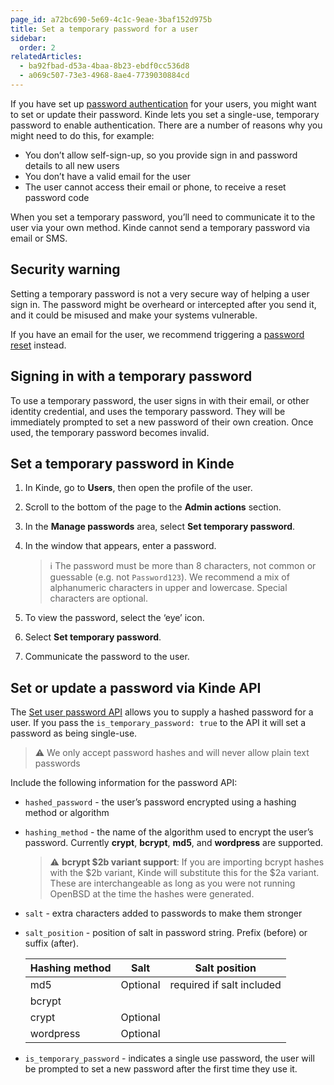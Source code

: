 ```yaml
---
page_id: a72bc690-5e69-4c1c-9eae-3baf152d975b
title: Set a temporary password for a user
sidebar:
  order: 2
relatedArticles:
  - ba92fbad-d53a-4baa-8b23-ebdf0cc536d8
  - a069c507-73e3-4968-8ae4-7739030884cd
---
```


If you have set up [password authentication](/authenticate/authentication-methods/password-authentication/) for your users, you might want to set or update their password. Kinde lets you set a single-use, temporary password to enable authentication. There are a number of reasons why you might need to do this, for example:

- You don’t allow self-sign-up, so you provide sign in and password details to all new users
- You don’t have a valid email for the user
- The user cannot access their email or phone, to receive a reset password code

When you set a temporary password, you’ll need to communicate it to the user via your own method. Kinde cannot send a temporary password via email or SMS.

## Security warning

Setting a temporary password is not a very secure way of helping a user sign in. The password might be overheard or intercepted after you send it, and it could be misused and make your systems vulnerable.

If you have an email for the user, we recommend triggering a [password reset](/manage-users/access-control/reset-user-password/) instead.

## Signing in with a temporary password

To use a temporary password, the user signs in with their email, or other identity credential, and uses the temporary password. They will be immediately prompted to set a new password of their own creation. Once used, the temporary password becomes invalid.

## Set a temporary password in Kinde

1. In Kinde, go to **Users**, then open the profile of the user.
2. Scroll to the bottom of the page to the **Admin actions** section.
3. In the **Manage passwords** area, select **Set temporary password**.
4. In the window that appears, enter a password.

   > ℹ️ The password must be more than 8 characters, not common or guessable (e.g. not `Password123`). We recommend a mix of alphanumeric characters in upper and lowercase. Special characters are optional.

5. To view the password, select the ‘eye’ icon.
6. Select **Set temporary password**.
7. Communicate the password to the user.

## Set or update a password via Kinde API

The [Set user ](https://kinde.com/api/docs/#set-user-password)[password ](https://kinde.com/api/docs/#set-user-password)[API](https://kinde.com/api/docs/#set-user-password) allows you to supply a hashed password for a user. If you pass the `is_temporary_password: true` to the API it will set a password as being single-use.

> ⚠️ We only accept password hashes and will never allow plain text passwords

Include the following information for the password API:

- `hashed_password` - the user’s password encrypted using a hashing method or algorithm
- `hashing_method` - the name of the algorithm used to encrypt the user’s password. Currently **crypt**, **bcrypt**, **md5**, and **wordpress** are supported.

  > ⚠️ **bcrypt $2b variant support**: If you are importing bcrypt hashes with the $2b variant, Kinde will substitute this for the $2a variant. These are interchangeable as long as you were not running OpenBSD at the time the hashes were generated.

- `salt` - extra characters added to passwords to make them stronger
- `salt_position` - position of salt in password string. Prefix (before) or suffix (after).

  | Hashing method | Salt     | Salt position             |
  | -------------- | -------- | ------------------------- |
  | md5            | Optional | required if salt included |
  | bcrypt         |          |                           |
  | crypt          | Optional |                           |
  | wordpress      | Optional |                           |

- `is_temporary_password` - indicates a single use password, the user will be prompted to set a new password after the first time they use it.
